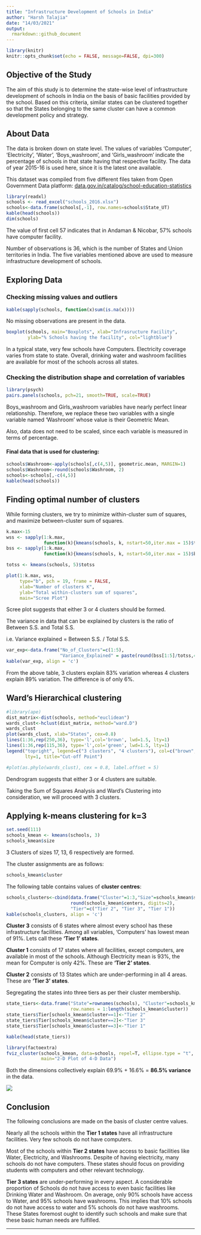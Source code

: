 ---
title: "Infrastructure Development of Schools in India"
author: "Harsh Talajia"
date: "14/03/2021"
output:
  rmarkdown::github_document
---

```{r setup, include=FALSE}
library(knitr)
knitr::opts_chunk$set(echo = FALSE, message=FALSE, dpi=300)
```

## Objective of the Study

The aim of this study is to determine the state-wise level of infrastructure development of schools in India on the basis of basic facilities provided by the school. Based on this criteria, similar states can be clustered together so that the States belonging to the same cluster can have a common development policy and strategy.

## About Data

The data is broken down on state level. The values of variables 'Computer', 'Electricity', 'Water', 'Boys_washroom', and 'Girls_washroom' indicate the percentage of schools in that state having that respective facility. The data of year 2015-16 is used here, since it is the latest one available.

This dataset was compiled from five different files taken from Open Government Data platform: [data.gov.in/catalog/school-education-statistics](data.gov.in/catalog/school-education-statistics)

```{r, echo=TRUE, results="asis"}
library(readxl)
schools <- read_excel("schools_2016.xlsx")
schools<-data.frame(schools[,-1], row.names=schools$State_UT)
kable(head(schools))
dim(schools)
```

The value of first cell 57 indicates that in Andaman & Nicobar, 57% schools have computer facility.

Number of observations is 36, which is the number of States and Union territories in India. The five variables mentioned above are used to measure infrastructure development of schools.

\newpage

## Exploring Data

### Checking missing values and outliers

```{r, echo=TRUE, results="asis"}
kable(sapply(schools, function(x)sum(is.na(x))))
```

No missing observations are present in the data.

```{r, dpi=300, fig.width=9}
boxplot(schools, main="Boxplots", xlab="Infrasructure Facility",
        ylab="% Schools having the facility", col="lightblue")
```

In a typical state, very few schools have Computers. Electricity coverage varies from state to state. Overall, drinking water and washroom facilities are available for most of the schools across all states.

### Checking the distribution shape and correlation of variables

```{r}
library(psych)
pairs.panels(schools, pch=21, smooth=TRUE, scale=TRUE)
```

Boys_washroom and Girls_washroom variables have nearly perfect linear relationship. Therefore, we replace these two variables with a single variable named 'Washroom' whose value is their Geometric Mean.

Also, data does not need to be scaled, since each variable is measured in terms of percentage.

#### Final data that is used for clustering:

```{r, results="asis"}
schools$Washroom<-apply(schools[,c(4,5)], geometric.mean, MARGIN=1)
schools$Washroom<-round(schools$Washroom, 2)
schools<-schools[,-c(4,5)]
kable(head(schools))
```

\newpage

## Finding optimal number of clusters

While forming clusters, we try to minimize within-cluster sum of squares, and maximize between-cluster sum of squares.

```{r}
k.max<-15
wss <- sapply(1:k.max, 
              function(k){kmeans(schools, k, nstart=50,iter.max = 15)$tot.withinss})
bss <- sapply(1:k.max, 
              function(k){kmeans(schools, k, nstart=50,iter.max = 15)$betweenss})

totss <- kmeans(schools, 5)$totss

plot(1:k.max, wss,
     type="b", pch = 19, frame = FALSE, 
     xlab="Number of clusters K",
     ylab="Total within-clusters sum of squares",
     main="Scree Plot")
```

Scree plot suggests that either 3 or 4 clusters should be formed.

The variance in data that can be explained by clusters is the ratio of Between S.S. and Total S.S.

i.e. Variance explained = Between S.S. / Total S.S.

```{r, results='asis'}
var_exp<-data.frame("No_of_Clusters"=c(1:5), 
                    "Variance_Explained" = paste(round(bss[1:5]/totss,4)*100, "%",sep=""))
kable(var_exp, align = 'c')
```

From the above table, 3 clusters explain 83% variation whereas 4 clusters explain 89% variation. The difference is of only 6%.

\newpage

## Ward's Hierarchical clustering

```{r, fig.height=8, fig.width=8, dpi=300}
#library(ape)
dist_matrix<-dist(schools, method="euclidean")
wards_clust<-hclust(dist_matrix, method="ward.D")
wards_clust
plot(wards_clust, xlab="States", cex=0.8)
lines(1:36,rep(250,36), type='l',col='brown', lwd=1.5, lty=1)
lines(1:36,rep(115,36), type='l',col='green', lwd=1.5, lty=1)
legend("topright", legend=c("3 clusters", "4 clusters"), col=c("brown","green"),
       lty=1, title="Cut-off Point")

#plot(as.phylo(wards_clust), cex = 0.8, label.offset = 5)
```

Dendrogram suggests that either 3 or 4 clusters are suitable.

Taking the Sum of Squares Analysis and Ward's Clustering into consideration, we will proceed with 3 clusters.

## Applying k-means clustering for k=3

```{r, echo=TRUE}
set.seed(111)
schools_kmean <- kmeans(schools, 3)
schools_kmean$size
```

3 Clusters of sizes 17, 13, 6 respectively are formed.

The cluster assignments are as follows:

```{r}
schools_kmean$cluster
```

The following table contains values of **cluster centres**:

```{r}
schools_clusters<-cbind(data.frame("Cluster"=1:3,"Size"=schools_kmean$size),
                        round(schools_kmean$centers, digits=2),
                        "Tier"=c("Tier 2", "Tier 3", "Tier 1")) 
kable(schools_clusters, align = 'c')
```

**Cluster 3** consists of 6 states where almost every school has these infrastructure facilities. Among all variables, 'Computers' has lowest mean of 91%. Lets call these **'Tier 1' states**.

**Cluster 1** consists of 17 states where all facilities, except computers, are available in most of the schools. Although Electricity mean is 93%, the mean for Computer is only 42%. These are **'Tier 2' states**.

**Cluster 2** consists of 13 States which are under-performing in all 4 areas. These are **'Tier 3' states**.

Segregating the states into three tiers as per their cluster membership.

```{r, results="asis"}
state_tiers<-data.frame("State"=rownames(schools), "Cluster"=schools_kmean$cluster,
                        row.names = 1:length(schools_kmean$cluster))
state_tiers$Tier[schools_kmean$cluster==1]<-"Tier 2"
state_tiers$Tier[schools_kmean$cluster==2]<-"Tier 3"
state_tiers$Tier[schools_kmean$cluster==3]<-"Tier 1"

kable(head(state_tiers))
```

```{r}
library(factoextra)
fviz_cluster(schools_kmean, data=schools, repel=T, ellipse.type = "t",
             main="2-D Plot of 4-D Data")
```

Both the dimensions collectively explain 69.9% + 16.6% = **86.5% variance** in the data.

![](state_tier_india.png)

## Conclusion

The following conclusions are made on the basis of cluster centre values.

Nearly all the schools within the **Tier 1 states** have all infrastructure facilities. Very few schools do not have computers.

Most of the schools within **Tier 2 states** have access to basic facilities like Water, Electricity, and Washrooms. Despite of having electricity, many schools do not have computers. These states should focus on providing students with computers and other relevant technology.

**Tier 3 states** are under-performing in every aspect. A considerable proportion of Schools do not have access to even basic facilities like Drinking Water and Washroom. On average, only 90% schools have access to Water, and 95% schools have washrooms. This implies that 10% schools do not have access to water and 5% schools do not have washrooms. These States foremost ought to identify such schools and make sure that these basic human needs are fulfilled.

------------------------------------------------------------------------
